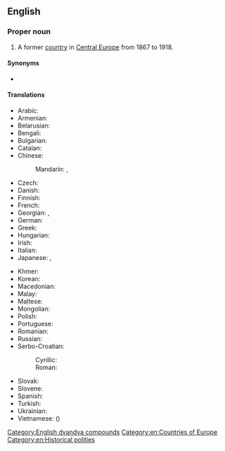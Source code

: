 ==English==
{{wikipedia}}

===Proper noun===
{{en-proper noun}}

# {{senseid|en|Q28513}}{{lb|en|historical}} A former [[country]] in [[Central Europe]] from 1867 to 1918.

====Synonyms====
* {{l|en|Austro-Hungary}}

====Translations====
{{trans-top|id=Q28513|former country in Central Europe}}
* Arabic: {{t|ar|اَلنِّمْسَا وَالْمَجَر|tr=an-nimsā wa-l-majar}}
* Armenian: {{t|hy|Ավստրո-Հունգարիա}}
* Belarusian: {{t|be|Аўстра-Венгрыя|f|tr=Áŭstro-Vénhryja}}
* Bengali: {{t|bn|অস্ট্রিয়া-হাঙ্গেরি}}
* Bulgarian: {{t|bg|Австро-Унгария|f|tr=Ávstro-Ungárija}}
* Catalan: {{t|ca|Àustria-Hongria|f}}
* Chinese:
*: Mandarin: {{t+|cmn|奧匈帝國|sc=Hani}}, {{t+|cmn|奥匈帝国|tr=Ào-Xiōng dìguó|sc=Hani}}
* Czech: {{t+|cs|Rakousko-Uhersko|n}}
* Danish: {{t|da|Østrig-Ungarn}}
* Finnish: {{t|fi|[[Itävalta]]-[[Unkari]]}}
* French: {{t+|fr|Autriche-Hongrie|f}}
* Georgian: {{t|ka|ავსტრია-უნგრეთი}}, {{t|ka|ავსტრო-უნგრეთი}}
* German: {{t+|de|Österreich-Ungarn|n}}
* Greek: {{t|el|Αυστροουγγαρία|f|sc=Grek}}
* Hungarian: {{t|hu|Ausztria-Magyarország}}
* Irish: {{t|ga|an Ostair agus an Ungáir|f}}
* Italian: {{t|it|Austria-Ungheria|f}}
* Japanese: {{t|ja|オーストリア＝ハンガリー帝国|tr=Ōsutoria-Hangarī teikoku}}, {{t|ja|オーストリア＝ハンガリー|tr=Ōsutoria-Hangarī}}
{{trans-mid}}
* Khmer: {{t|km|អូទ្រីស-ហុងគ្រី|tr=o tris hong kri|sc=Khmr}}
* Korean: {{t|ko|오스트리아-헝가리|tr=Oseuteuria-Heonggari}}
* Macedonian: {{t|mk|Австро-Унгарија|f|tr=Ávstro-Ungárija}}
* Malay: {{t|ms|Austria-Hungary}}
* Maltese: {{t|mt|Awstrija-Ungerija}}
* Mongolian: {{t|mn|Австри-Унгар}}
* Polish: {{t+|pl|Austro-Węgry|p}}
* Portuguese: {{t+|pt|Áustria-Hungria|f}}
* Romanian: {{t|ro|Austro-Ungaria|f}}
* Russian: {{t+|ru|А́встро-Ве́нгрия|f}}
* Serbo-Croatian:
*: Cyrillic: {{t|sh|Аустро-Угарска|f|sc=Cyrl}}
*: Roman: {{t+|sh|Austro-Ugarska|f}}
* Slovak: {{t|sk|Rakúsko-Uhorsko|n}}
* Slovene: {{t+|sl|Ávstro-Ógrska|f}}
* Spanish: {{t+|es|Austria-Hungría|f}}
* Turkish: {{t|tr|Avusturya-Macaristan}}
* Ukrainian: {{t|uk|Австро-Угорщина|f|tr=Ávstro-Uhórščyna}}
* Vietnamese: {{t|vi|Đế quốc Áo-Hung}} ({{t|vi|帝國奧匈|sc=Hani}})
{{trans-bottom}}

[[Category:English dvandva compounds]]
[[Category:en:Countries of Europe]]
[[Category:en:Historical polities]]